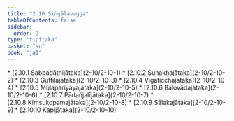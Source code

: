 ```yaml
---
title: "2.10 Siṅgālavagga"
tableOfContents: false
sidebar:
  order: 2
type: "tipitaka"
basket: "su"
book: "ja1"
---
```



<DynamicBreadcrumb />



<TableOfContents book="ja1" section="2.10">
* [2.10.1 Sabbadāṭhijātaka](2-10/2-10-1)
* [2.10.2 Sunakhajātaka](2-10/2-10-2)
* [2.10.3 Guttilajātaka](2-10/2-10-3)
* [2.10.4 Vigaticchajātaka](2-10/2-10-4)
* [2.10.5 Mūlapariyāyajātaka](2-10/2-10-5)
* [2.10.6 Bālovādajātaka](2-10/2-10-6)
* [2.10.7 Pādañjalījātaka](2-10/2-10-7)
* [2.10.8 Kiṃsukopamajātaka](2-10/2-10-8)
* [2.10.9 Sālakajātaka](2-10/2-10-9)
* [2.10.10 Kapijātaka](2-10/2-10-10)
</TableOfContents>